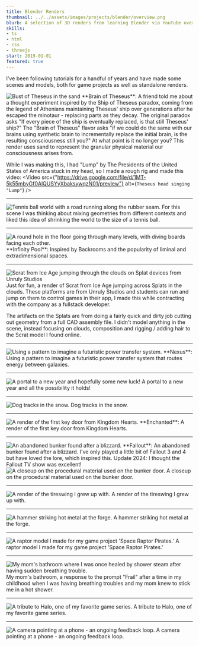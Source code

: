 ```yaml
---
title: Blender Renders
thumbnail: ../../assets/images/projects/blender/overview.png
blurb: A selection of 3D renders from learning Blender via YouTube over the last handful of years.
skills:
- ts
- html
- css
- threejs
start: 2019-01-01
featured: true
---
```




I've been following tutorials for a handful of years and have made some scenes and models, both for game projects as well as standalone renders.

<Image src={theseus} class="w-full m-b-6" alt="Bust of Theseus in the sand" />
**Brain of Theseus**: A friend told me about a thought experiment inspired by the Ship of Theseus paradox, coming from the legend of Athenians maintaining Theseus' ship over generations after he escaped the minotaur - replacing parts as they decay. The original paradox asks "If every piece of the ship is eventually replaced, is that still Theseus' ship?" The "Brain of Theseus" flavor asks "if we could do the same with our brains using synthetic brain to incrementally replace the initial brain, is the resulting consciousness still you?" At what point is it no longer you? This render uses sand to represent the granular physical material our consciousness arises from.

While I was making this, I had "Lump" by The Presidents of the United States of America stuck in my head, so I made a rough rig and made this video:
<Video src={"https://drive.google.com/file/d/1MT-5k55mbyGf0AlQUSYyXbaksywqzN01/preview"} alt={`Theseus head singing "Lump"`} />
<hr class="m-b-8" />

<Image src={tennisWorld} class="w-full m-b-6" alt="Tennis ball world with a road running along the rubber seam." />
For this scene I was thinking about mixing geometries from different contexts and liked this idea of shrinking the world to the size of a tennis ball.
<hr class="m-b-8" />

<Image src={infinityPool} class="w-full m-b-6" alt="A round hole in the floor going through many levels, with diving boards facing each other." />
**Infinity Pool**: Inspired by Backrooms and the popularity of liminal and extradimensional spaces.
<hr class="m-b-8" />

<Image src={scrat} class="w-full m-b-6" alt="Scrat from Ice Age jumping through the clouds on Splat devices from Unruly Studios" />
Just for fun, a render of Scrat from Ice Age jumping across Splats in the clouds. These platforms are from Unruly Studios and students can run and jump on them to control games in their app, I made this while contracting with the company as a fullstack developer.

The artifacts on the Splats are from doing a fairly quick and dirty job cutting out geometry from a full CAD assembly file. I didn't model anything in the scene, instead focusing on clouds, composition and rigging / adding hair to the Scrat model I found online.
<hr class="m-b-8" />

<Image src={pattern} class="w-full m-b-6" alt="Using a pattern to imagine a futuristic power transfer system." />
**Nexus**: Using a pattern to imagine a futuristic power transfer system that routes energy between galaxies.
<hr class="m-b-8" />

<Image src={door} class="w-full m-b-6" alt="A portal to a new year and hopefully some new luck!" />
A portal to a new year and all the possibility it holds!
<hr class="m-b-8" />

<Image src={husky} class="w-full m-b-6" alt="Dog tracks in the snow." />
Dog tracks in the snow.
<hr class="m-b-8" />

<Image src={enchanted} class="w-full m-b-6" alt="A render of the first key door from Kingdom Hearts." />
**Enchanted**: A render of the first key door from Kingdom Hearts.
<hr class="m-b-8" />

<Image src={snow} class="w-full m-b-6" alt="An abandoned bunker found after a blizzard." />
**Fallout**: An abandoned bunker found after a blizzard. I've only played a little bit of Fallout 3 and 4 but have loved the lore, which inspired this. Update 2024: I thought the Fallout TV show was excellent!

<Image src={doorMaterial} class="w-full m-b-6" alt="A closeup on the procedural material used on the bunker door." />
A closeup on the procedural material used on the bunker door.
<hr class="m-b-8" />

<Image src={swing} class="w-full m-b-6" alt="A render of the tireswing I grew up with." />
A render of the tireswing I grew up with.
<hr class="m-b-8" />

<Image src={build} class="w-full m-b-6" alt="A hammer striking hot metal at the forge." />
A hammer striking hot metal at the forge.
<hr class="m-b-8" />

<Image src={raptor} class="w-full m-b-6" alt="A raptor model I made for my game project 'Space Raptor Pirates.'" />
A raptor model I made for my game project 'Space Raptor Pirates.'
<hr class="m-b-8" />

<Image src={frail} class="w-full m-b-6" alt="My mom's bathroom where I was once healed by shower steam after having sudden breathing trouble." />
My mom's bathroom, a response to the prompt "Frail" after a time in my childhood when I was having breathing troubles and my mom knew to stick me in a hot shower.
<hr class="m-b-8" />

<Image src={halo} class="w-full m-b-6" alt="A tribute to Halo, one of my favorite game series." />
A tribute to Halo, one of my favorite game series.
<hr class="m-b-8" />

<Image src={phoneScreen} class="m-b-6" alt="A camera pointing at a phone - an ongoing feedback loop." />
A camera pointing at a phone - an ongoing feedback loop.
